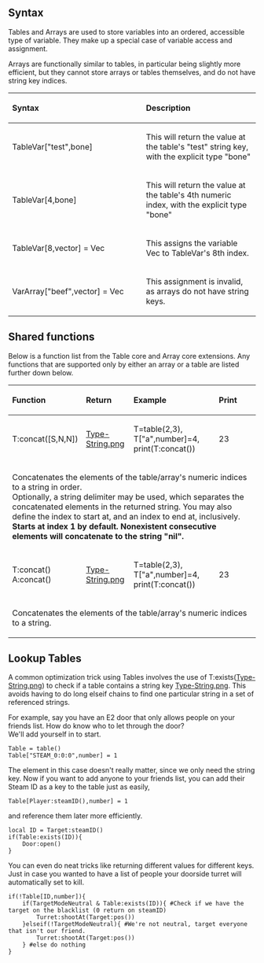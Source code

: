 ==Syntax==
Tables and Arrays are used to store variables into an ordered, accessible type of variable. They make up a special case of variable access and assignment.

Arrays are functionally similar to tables, in particular being slightly more efficient, but they cannot store arrays or tables themselves, and do not have string key indices.

{|style="background:#E6E6FA"
!align="left" width="800"| Syntax
!align="left" width="1100"| Description
|-
| TableVar["test",bone] || This will return the value at the table's "test" string key, with the explicit type "bone"
|-
| TableVar[4,bone] || This will return the value at the table's 4th numeric index, with the explicit type "bone"
|-
| TableVar[8,vector] = Vec || This assigns the variable Vec to TableVar's 8th index.
|-
| VarArray["beef",vector] = Vec || This assignment is invalid, as arrays do not have string keys.
|}

==Shared functions==
Below is a function list from the Table core and Array core extensions. Any functions that are supported only by either an array or a table are listed further down below.

{|style="background:#E6E6FA"
!align="left" width="100"| Function
!align="left" width="200"| Return
!align="left" width="1200"| Example
!align="left" width="1400"| Print
|-
| T:concat([S,N,N]) || [[Type-String.png]] || T=table(2,3), T["a",number]=4, print(T:concat()) || 23
|-
|colspan="4" align="left"| Concatenates the elements of the table/array's numeric indices to a string in order.<br/>Optionally, a string delimiter may be used, which separates the concatenated elements in the returned string. You may also define the index to start at, and an index to end at, inclusively.<br/>'''Starts at index 1 by default. Nonexistent consecutive elements will concatenate to the string "nil".'''
|-
| T:concat()<br/>A:concat() || [[Type-String.png]] || T=table(2,3), T["a",number]=4, print(T:concat()) || 23
|-
!colspan="4" align="left"| Concatenates the elements of the table/array's numeric indices to a string.
|}

==Lookup Tables==
A common optimization trick using Tables involves the use of T:exists([[Type-String.png]]) to check if a table contains a string key [[Type-String.png]]. This avoids having to do long elseif chains to find one particular string in a set of referenced strings.

For example, say you have an E2 door that only allows people on your friends list. How do know who to let through the door?<br/>We'll add yourself in to start.
<pre>Table = table()
Table["STEAM_0:0:0",number] = 1</pre>
The element in this case doesn't really matter, since we only need the string key.
Now if you want to add anyone to your friends list, you can add their Steam ID as a key to the table just as easily,
<pre>Table[Player:steamID(),number] = 1</pre>
and reference them later more efficiently.
<pre>local ID = Target:steamID()
if(Table:exists(ID)){
    Door:open()
}</pre>
You can even do neat tricks like returning different values for different keys. Just in case you wanted to have a list of people your doorside turret will automatically set to kill.
<pre>if(!Table[ID,number]){
    if(TargetModeNeutral & Table:exists(ID)){ #Check if we have the target on the blacklist (0 return on steamID)
        Turret:shootAt(Target:pos())
    }elseif(!TargetModeNeutral){ #We're not neutral, target everyone that isn't our friend.
        Turret:shootAt(Target:pos())
    } #else do nothing
}</pre>